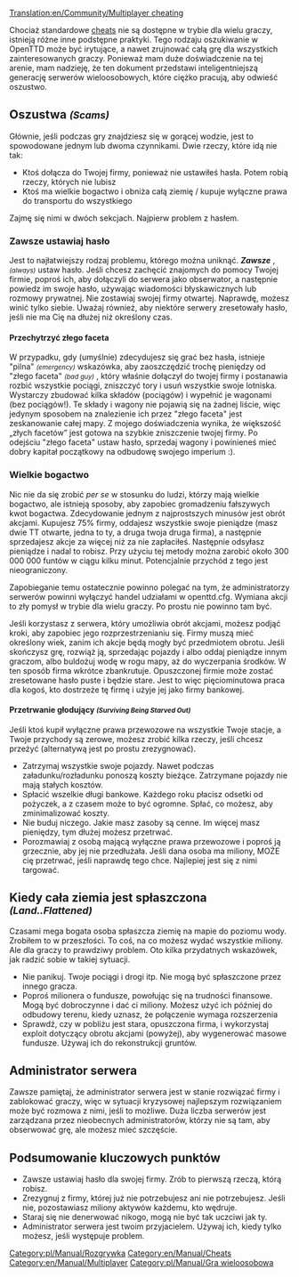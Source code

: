 [[Translation:en/Community/Multiplayer cheating]]


Chociaż standardowe [[pl/Manual/Cheaty|cheats]] nie są dostępne w trybie dla wielu graczy, istnieją różne inne podstępne praktyki. Tego rodzaju oszukiwanie w OpenTTD może być irytujące, a nawet zrujnować całą grę dla wszystkich zainteresowanych graczy. Ponieważ mam duże doświadczenie na tej arenie, mam nadzieję, że ten dokument przedstawi inteligentniejszą generację serwerów wieloosobowych, które ciężko pracują, aby odwieść oszustwo.

==Oszustwa <small>''(Scams)''</small>==

Głównie, jeśli podczas gry znajdziesz się w gorącej wodzie, jest to spowodowane jednym lub dwoma czynnikami. Dwie rzeczy, które idą nie tak:

* Ktoś dołącza do Twojej firmy, ponieważ nie ustawiłeś hasła. Potem robią rzeczy, których nie lubisz
* Ktoś ma wielkie bogactwo i obniża całą ziemię / kupuje wyłączne prawa do transportu do wszystkiego

Zajmę się nimi w dwóch sekcjach. Najpierw problem z hasłem.

===Zawsze ustawiaj hasło===

Jest to najłatwiejszy rodzaj problemu, którego można uniknąć. '''''Zawsze''''' , <small>''(always)''</small> ustaw hasło. Jeśli chcesz zachęcić znajomych do pomocy Twojej firmie, poproś ich, aby dołączyli do serwera jako obserwator, a następnie powiedz im swoje hasło, używając wiadomości błyskawicznych lub rozmowy prywatnej. Nie zostawiaj swojej firmy otwartej. Naprawdę, możesz winić tylko siebie. Uważaj również, aby niektóre serwery zresetowały hasło, jeśli nie ma Cię na dłużej niż określony czas.

====Przechytrzyć złego faceta====

W przypadku, gdy (umyślnie) zdecydujesz się grać bez hasła, istnieje "pilna" <small>''(emergency)''</small> wskazówka, aby zaoszczędzić trochę pieniędzy od "złego faceta" <small>''(bad guy)''</small> , który właśnie dołączył do twojej firmy i postanawia rozbić wszystkie pociągi, zniszczyć tory i usuń wszystkie swoje lotniska. Wystarczy zbudować kilka składów (pociągów) i wypełnić je wagonami (bez pociągów!). Te składy i wagony nie pojawią się na żadnej liście, więc jedynym sposobem na znalezienie ich przez  "złego faceta" jest zeskanowanie całej mapy. Z mojego doświadczenia wynika, że ​​większość „złych facetów” jest gotowa na szybkie zniszczenie twojej firmy. Po odejściu "złego faceta" ustaw hasło, sprzedaj wagony i powinieneś mieć dobry kapitał początkowy na odbudowę swojego imperium :).

===Wielkie bogactwo===

Nic nie da się zrobić ''per se'' w stosunku do ludzi, którzy mają wielkie bogactwo, ale istnieją sposoby, aby zapobiec gromadzeniu fałszywych kwot bogactwa. Zdecydowanie jednym z najprostszych minusów jest obrót akcjami. Kupujesz 75% firmy, oddajesz wszystkie swoje pieniądze (masz dwie TT otwarte, jedna to ty, a druga twoja druga firma), a następnie sprzedajesz akcje za więcej niż za nie zapłaciłeś. Następnie odsyłasz pieniądze i nadal to robisz. Przy użyciu tej metody można zarobić około 300 000 000 funtów w ciągu kilku minut. Potencjalnie przychód z tego jest nieograniczony.

Zapobieganie temu ostatecznie powinno polegać na tym, że administratorzy serwerów powinni wyłączyć handel udziałami w openttd.cfg. Wymiana akcji to zły pomysł w trybie dla wielu graczy. Po prostu nie powinno tam być.

Jeśli korzystasz z serwera, który umożliwia obrót akcjami, możesz podjąć kroki, aby zapobiec jego rozprzestrzenianiu się. Firmy muszą mieć określony wiek, zanim ich akcje będą mogły być przedmiotem obrotu. Jeśli skończysz grę, rozwiąż ją, sprzedając pojazdy i albo oddaj pieniądze innym graczom, albo buldożuj wodę w rogu mapy, aż do wyczerpania środków. W ten sposób firma wkrótce zbankrutuje. Opuszczonej firmie może zostać zresetowane hasło puste i będzie stare. Jest to więc pięciominutowa praca dla kogoś, kto dostrzeże tę firmę i użyje jej jako firmy bankowej.

====Przetrwanie głodujący <small>''(Surviving Being Starved Out)''</small>====

Jeśli ktoś kupił wyłączne prawa przewozowe na wszystkie Twoje stacje, a Twoje przychody są zerowe, możesz zrobić kilka rzeczy, jeśli chcesz przeżyć (alternatywą jest po prostu zrezygnować).

* Zatrzymaj wszystkie swoje pojazdy. Nawet podczas załadunku/rozładunku ponoszą koszty bieżące. Zatrzymane pojazdy nie mają stałych kosztów.
* Spłacić wszelkie długi bankowe. Każdego roku płacisz odsetki od pożyczek, a z czasem może to być ogromne. Spłać, co możesz, aby zminimalizować koszty.
* Nie buduj niczego. Jakie masz zasoby są cenne. Im więcej masz pieniędzy, tym dłużej możesz przetrwać.
* Porozmawiaj z osobą mającą wyłączne prawa przewozowe i poproś ją grzecznie, aby jej nie przedłużała. Jeśli dana osoba ma miliony, MOŻE cię przetrwać, jeśli naprawdę tego chce. Najlepiej jest się z nimi targować.

==Kiedy cała ziemia jest spłaszczona <small>''(Land..Flattened)''</small>==

Czasami mega bogata osoba spłaszcza ziemię na mapie <!-- nyślę, że to oznacza: -->  do poziomu wody. Zrobiłem to w przeszłości. To coś, na co możesz wydać wszystkie miliony. Ale dla graczy to prawdziwy problem. Oto kilka przydatnych wskazówek, jak radzić sobie w takiej sytuacji.

* Nie panikuj. Twoje pociągi i drogi itp. Nie mogą być spłaszczone przez innego gracza.
* Poproś milionera o fundusze, powołując się na trudności finansowe. Mogą być dobroczynne i dać ci miliony. Możesz użyć ich później do odbudowy terenu, kiedy uznasz, że połączenie wymaga rozszerzenia
* Sprawdź, czy w pobliżu jest stara, opuszczona firma, i wykorzystaj exploit dotyczący obrotu akcjami (powyżej), aby wygenerować masowe fundusze. Używaj ich do rekonstrukcji gruntów.

==Administrator serwera==

Zawsze pamiętaj, że administrator serwera jest w stanie rozwiązać firmy i zablokować graczy, więc w sytuacji kryzysowej najlepszym rozwiązaniem może być rozmowa z nimi, jeśli to możliwe. Duża liczba serwerów jest zarządzana przez nieobecnych administratorów, którzy nie są tam, aby obserwować grę, ale możesz mieć szczęście.

==Podsumowanie kluczowych punktów==

* Zawsze ustawiaj hasło dla swojej firmy. Zrób to pierwszą rzeczą, którą robisz.
* Zrezygnuj z firmy, której już nie potrzebujesz ani nie potrzebujesz. Jeśli nie, pozostawiasz miliony aktywów każdemu, kto wędruje.
* Staraj się nie denerwować nikogo, mogą nie być tak uczciwi jak ty.
* Administrator serwera jest twoim przyjacielem. Używaj ich, kiedy tylko możesz, jeśli występuje problem.

<!--[[Category:Playing]]-->[[Category:pl/Manual/Rozgrywka]]
[[Category:en/Manual/Cheats]]
[[Category:en/Manual/Multiplayer]][[Category:pl/Manual/Gra wieloosobowa]]